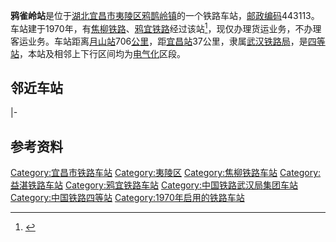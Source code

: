 {{noteTA
|1=zh-cn:始发车次; zh-hk:列車班次;
|2=zh-cn:车次; zh-hk:班次;
}}
{{Infobox China railway station 
|车站名称 = 鸦雀岭站
|图片 = Yaqueling Railway Station, Jan 2021.jpg
|车站名称拼音 = Yaqueling
|英文名称 = Yaqueling Railway Station
|车站代码 = 44540<ref>{{cite book|title=中华人民共和国铁路车站代码（GB/T 10302-2010）|publisher=中国标准出版社|year=2010|isbn=155066140495|ignore-isbn-error=true|pages=42}}</ref>
|电报码 = YLN
|拼音码 = YQL
|车站位置 = [[湖北省|湖北省]][[宜昌市|宜昌市]][[夷陵区|夷陵区]][[鸦鹊岭镇|鸦鹊岭镇]]
|坐标 = {{coord|30|39|55|N|111|36|53|E|display=inline,title}}
|归属 = [[武汉铁路局|武汉铁路局]][[宜昌车务段|宜昌车务段]]
|车站等级 = [[四等站_(中铁)|四等站]]
|线路 = [[焦柳铁路|焦柳铁路]]、[[鸦宜铁路|鸦宜铁路]]}}
'''鸦雀岭站'''是位于[[湖北|湖北]][[宜昌市|宜昌市]][[夷陵区|夷陵区]][[鸦鹊岭镇|鸦鹊岭镇]]的一个铁路车站，[[邮政编码|邮政编码]]443113。车站建于1970年，有[[焦柳铁路|焦柳铁路]]、[[鸦宜铁路|鸦宜铁路]]经过该站<ref>{{Cite book|title=宜昌市志 1979-2000 上|last=宜昌市地方志编纂委员会|first=|publisher=北京：方志出版社|year=2012年12月|isbn=978-7-5144-0476-0|location=|pages=380}}</ref>，现仅办理货运业务，不办理客运业务。车站距离[[月山站|月山站]]706[[公里|公里]]，距[[宜昌站|宜昌站]]37公里，隶属[[武汉铁路局|武汉铁路局]]，是[[四等站_(中铁)|四等站]]，本站及相邻上下行区间均为[[电气化|电气化]]区段。

==邻近车站==
{{Start rail box|[[中国铁路|中国铁路]]}}
{{s-inop|[[玉泉寺站|玉泉寺站]]|{{站|月山}}方向}}
{{s-line|[[焦柳铁路|焦柳铁路]]<br />← 15km 鸦雀岭站 17km →}}
{{s-inop|[[安福寺站|安福寺站]]|{{站|柳州}}方向}}
|-
{{Terminus}}
{{s-line|[[鸦宜铁路|鸦宜铁路]]<br />{{0}}{{0}} {{0}}{{0}}{{0}} 鸦雀岭站 4km →}}
{{s-inop|[[红土站|红土站]]|{{站|宜昌}}方向}}
{{end box}}

==参考资料==
{{reflist}}

{{焦柳铁路}}
{{鸦宜铁路}}
{{铁路车站小作品}}
{{湖北小作品}}
[[Category:宜昌市铁路车站|Category:宜昌市铁路车站]]
[[Category:夷陵区|Category:夷陵区]]
[[Category:焦柳铁路车站|Category:焦柳铁路车站]]
[[Category:益湛铁路车站|Category:益湛铁路车站]]
[[Category:鸦宜铁路车站|Category:鸦宜铁路车站]]
[[Category:中国铁路武汉局集团车站|Category:中国铁路武汉局集团车站]]
[[Category:中国铁路四等站|Category:中国铁路四等站]]
[[Category:1970年启用的铁路车站|Category:1970年启用的铁路车站]]